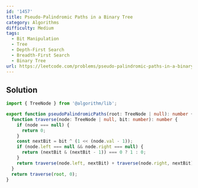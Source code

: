 ```yaml
---
id: '1457'
title: Pseudo-Palindromic Paths in a Binary Tree
category: Algorithms
difficulty: Medium
tags:
  - Bit Manipulation
  - Tree
  - Depth-First Search
  - Breadth-First Search
  - Binary Tree
url: https://leetcode.com/problems/pseudo-palindromic-paths-in-a-binary-tree
---
```


## Solution

```typescript showLineNumbers
import { TreeNode } from '@algorithm/lib';

export function pseudoPalindromicPaths(root: TreeNode | null): number {
  function traverse(node: TreeNode | null, bit: number): number {
    if (node === null) {
      return 0;
    }
    const nextBit = bit ^ (1 << (node.val - 1));
    if (node.left === null && node.right === null) {
      return (nextBit & (nextBit - 1)) === 0 ? 1 : 0;
    }
    return traverse(node.left, nextBit) + traverse(node.right, nextBit);
  }
  return traverse(root, 0);
}
```
